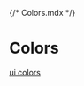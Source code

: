 {/* Colors.mdx */}


<Meta title="Colors" />

# Colors

[ui colors](https://uicolors.app/create)

<ColorPalette>
  <ColorItem
    title="primary"
    colors={{
      default: 'rgb(var(--color-primary))'
    }}
  />
  <ColorItem
    title="secondary"
    colors={{
      default: 'rgb(var(--color-secondary))'
    }}
  />
  <ColorItem
    title="ring"
    colors={{
      default: 'rgb(var(--color-ring))'
    }}
  />
</ColorPalette>
